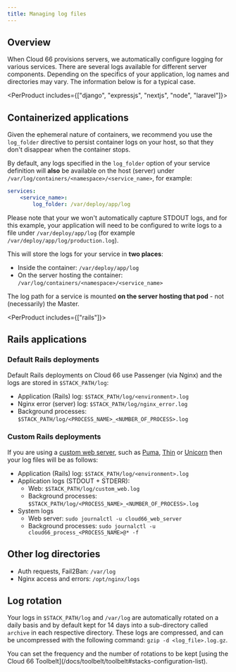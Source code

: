 ```yaml
---
title: Managing log files
---
```


## Overview

When Cloud 66 provisions servers, we automatically configure logging for various services. There are several logs available for different server components. Depending on the specifics of your application, log names and directories may vary. The information below is for a typical case.

<PerProduct includes={["django", "expressjs", "nextjs", "node", "laravel"]}>

## Containerized applications

Given the ephemeral nature of containers, we recommend you use the `log_folder` directive to persist container logs on your host, so that they don't disappear when the container stops. 

By default, any logs specified in the `log_folder` option of your service definition will **also** be available on the host (server) under `/var/log/containers/<namespace>/<service_name>`, for example:

```yaml
services:
    <service_name>:
        log_folder: /var/deploy/app/log
```

Please note that your we won't automatically capture STDOUT logs, and for this example, your application will need to be configured to write logs to a file under `/var/deploy/app/log`  (for example `/var/deploy/app/log/production.log`). 

This will store the logs for your service in **two places**:

- Inside the container: `/var/deploy/app/log`
- On the server hosting the container: `/var/log/containers/<namespace>/<service_name>`

The log path for a service is mounted **on the server hosting that pod** - not (necessarily) the Master.

</PerProduct>

<PerProduct includes={["rails"]}>

## Rails applications

### Default Rails deployments

Default Rails deployments on Cloud 66 use Passenger (via Nginx) and the logs are stored in `$STACK_PATH/log`:

- Application (Rails) log: `$STACK_PATH/log/<environment>.log`
- Nginx error (server) log: `$STACK_PATH/log/nginx_error.log`
- Background processes: `$STACK_PATH/log/<PROCESS_NAME>_<NUMBER_OF_PROCESS>.log`

### Custom Rails deployments

If you are using a [custom web server](/docs/servers/custom-web-servers), such as [Puma](/docs/build-and-config/puma-rack-server), [Thin](/docs/build-and-config/thin-rack-server) or [Unicorn](/docs/build-and-config/unicorn-rack-server) then your log files will be as follows:

- Application (Rails) log: `$STACK_PATH/log/<environment>.log`
- Application logs (STDOUT + STDERR):  
  - Web: `$STACK_PATH/log/custom_web.log`  
  - Background processes: `$STACK_PATH/log/<PROCESS_NAME>_<NUMBER_OF_PROCESS>.log`  
- System logs  
  - Web server: `sudo journalctl -u cloud66_web_server`  
  - Background processes: `sudo journalctl -u cloud66_process_<PROCESS_NAME>@* -f`

</PerProduct>

## Other log directories

* Auth requests, Fail2Ban: `/var/log` 
* Nginx access and errors: `/opt/nginx/logs`

## Log rotation

Your logs in `$STACK_PATH/log` and `/var/log` are automatically rotated on a daily basis and by default kept for 14 days into a sub-directory called `archive` in each respective directory. These logs are compressed, and can be uncompressed with the following command: 
`gzip -d <log_file>.log.gz`.

<Callout type="info" title="Configuring log rotation">
You can set the frequency and the number of rotations to be kept [using the Cloud 66 Toolbelt](/docs/toolbelt/toolbelt#stacks-configuration-list).
</Callout>
